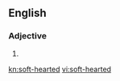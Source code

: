==English==

===Adjective===
{{en-adj}}

# {{alternative spelling of|softhearted}}

[[kn:soft-hearted]]
[[vi:soft-hearted]]